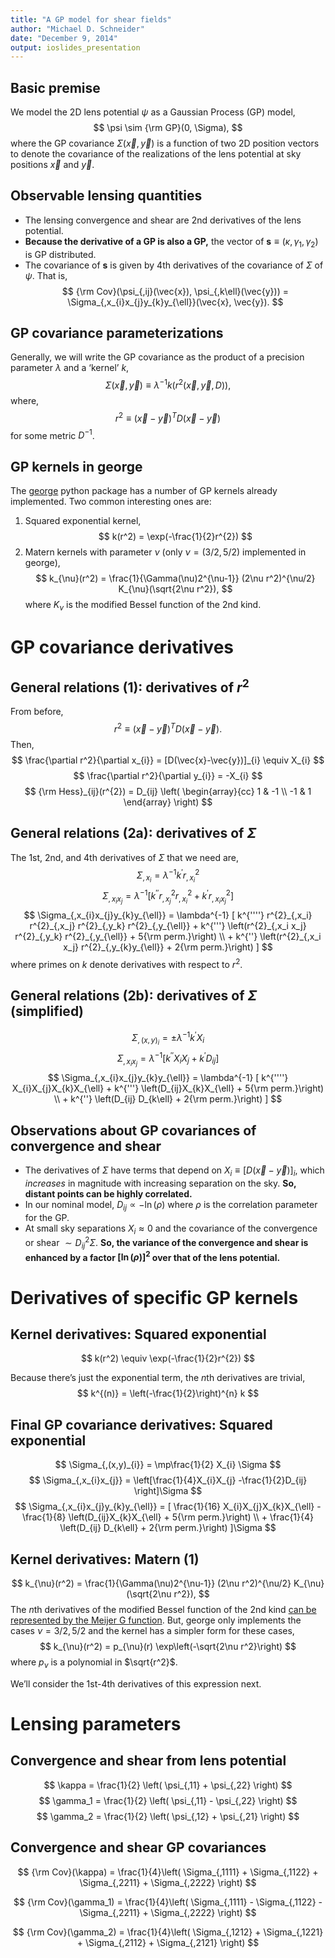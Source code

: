 ```yaml
---
title: "A GP model for shear fields"
author: "Michael D. Schneider"
date: "December 9, 2014"
output: ioslides_presentation
---
```


## Basic premise

We model the 2D lens potential $\psi$ as a Gaussian Process (GP) model,
$$
\psi \sim {\rm GP}(0, \Sigma),
$$
where the GP covariance $\Sigma(\vec{x}, \vec{y})$ is a function of two 2D position vectors to denote the covariance of the realizations of the lens potential at sky positions $\vec{x}$ and $\vec{y}$.

## Observable lensing quantities

- The lensing convergence and shear are 2nd derivatives of the lens potential. 
- **Because the derivative of a GP is also a GP,** the vector of $\mathbf{s}\equiv (\kappa, \gamma_1, \gamma_2)$ is GP distributed. 
- The covariance of $\mathbf{s}$ is given by 4th derivatives of the covariance of $\Sigma$ of $\psi$.
That is,
$$
{\rm Cov}(\psi_{,ij}(\vec{x}), \psi_{,k\ell}(\vec{y})) = 
\Sigma_{,x_{i}x_{j}y_{k}y_{\ell}}(\vec{x}, \vec{y}).
$$

## GP covariance parameterizations

Generally, we will write the GP covariance as the product of a precision parameter $\lambda$ and a 'kernel' $k$,
$$
\Sigma(\vec{x},\vec{y}) \equiv \lambda^{-1} k(r^{2}(\vec{x}, \vec{y}, D)),
$$
where,
$$
r^{2} \equiv (\vec{x}-\vec{y})^{T} D (\vec{x}-\vec{y})
$$
for some metric $D^{-1}$.

## GP kernels in george

The [george](http://dan.iel.fm/george/current/user/kernels/#radial-kernels) python package has a number of GP kernels already implemented. Two common interesting ones are:

1. Squared exponential kernel,
$$
k(r^2) = \exp(-\frac{1}{2}r^{2})
$$
2. Matern kernels with parameter $\nu$ (only $\nu=(3/2, 5/2)$ implemented in george),
$$
k_{\nu}(r^2) = \frac{1}{\Gamma(\nu)2^{\nu-1}} (2\nu r^2)^{\nu/2} 
K_{\nu}(\sqrt{2\nu r^2}),
$$
where $K_{\nu}$ is the modified Bessel function of the 2nd kind.


# GP covariance derivatives

## General relations (1): derivatives of $r^2$
From before,
$$
r^{2} \equiv (\vec{x}-\vec{y})^{T} D (\vec{x}-\vec{y}).
$$
Then,
$$
\frac{\partial r^2}{\partial x_{i}} = [D(\vec{x}-\vec{y})]_{i} \equiv X_{i}
$$
$$
\frac{\partial r^2}{\partial y_{i}} = -X_{i}
$$
$$
{\rm Hess}_{ij}(r^{2}) = D_{ij} \left(
\begin{array}{cc}
1 & -1 \\
-1 & 1
\end{array}
\right)
$$

## General relations (2a): derivatives of $\Sigma$
The 1st, 2nd, and 4th derivatives of $\Sigma$ that we need are,
$$
\Sigma_{,x_{i}} = \lambda^{-1} k^{'}r^{2}_{, x_{i}}
$$
$$
\Sigma_{,x_{i}x_{j}} = \lambda^{-1}\left[
k^{''} r^{2}_{,x_{j}} r^{2}_{,x_{i}}
+ k^{'} r^{2}_{,x_{i}x_{j}}
\right]
$$
$$
\Sigma_{,x_{i}x_{j}y_{k}y_{\ell}} = \lambda^{-1}
[
k^{''''} r^{2}_{,x_i} r^{2}_{,x_j} r^{2}_{,y_k} r^{2}_{,y_{\ell}}
+ k^{'''} \left(r^{2}_{,x_i x_j} r^{2}_{,y_k} r^{2}_{,y_{\ell}} + 5{\rm perm.}\right)
\\
+ k^{''} \left(r^{2}_{,x_i x_j} r^{2}_{,y_{k}y_{\ell}} + 2{\rm perm.}\right)
]
$$
where primes on $k$ denote derivatives with respect to $r^{2}$.

## General relations (2b): derivatives of $\Sigma$ (simplified)
$$
\Sigma_{,(x,y)_{i}} = \pm\lambda^{-1} k^{'}X_{i}
$$
$$
\Sigma_{,x_{i}x_{j}} = \lambda^{-1}\left[
k^{''} X_{i}X_{j}
+ k^{'} D_{ij}
\right]
$$
$$
\Sigma_{,x_{i}x_{j}y_{k}y_{\ell}} = \lambda^{-1}
[
k^{''''} X_{i}X_{j}X_{k}X_{\ell}
+ k^{'''} \left(D_{ij}X_{k}X_{\ell} + 5{\rm perm.}\right)
\\
+ k^{''} \left(D_{ij} D_{k\ell} + 2{\rm perm.}\right)
]
$$

## Observations about GP covariances of convergence and shear

- The derivatives of $\Sigma$ have terms that depend on 
$X_{i} \equiv \left[D(\vec{x}-\vec{y})\right]_{i}$, which *increases* in magnitude
with increasing separation on the sky. 
**So, distant points can be highly correlated.**
- In our nominal model, $D_{ij}\propto -\ln(\rho)$ where $\rho$ is the correlation 
parameter for the GP. 
- At small sky separations $X_{i}\approx 0$ and the covariance of the convergence or shear 
$\sim D_{ij}^{2}\Sigma$. **So, the variance of the convergence and shear is enhanced by a factor $[\ln(\rho)]^2$ over that of the lens potential.**

# Derivatives of specific GP kernels

## Kernel derivatives: Squared exponential
$$
k(r^2) \equiv \exp(-\frac{1}{2}r^{2})
$$

Because there's just the exponential term, the $n$th derivatives are trivial,
$$
k^{(n)} = \left(-\frac{1}{2}\right)^{n} k
$$

## Final GP covariance derivatives: Squared exponential
$$
\Sigma_{,(x,y)_{i}} = \mp\frac{1}{2} X_{i} \Sigma
$$
$$
\Sigma_{,x_{i}x_{j}} = \left[\frac{1}{4}X_{i}X_{j} 
-\frac{1}{2}D_{ij}
\right]\Sigma
$$
$$
\Sigma_{,x_{i}x_{j}y_{k}y_{\ell}} =
[
\frac{1}{16} X_{i}X_{j}X_{k}X_{\ell}
-\frac{1}{8} \left(D_{ij}X_{k}X_{\ell} + 5{\rm perm.}\right)
\\
+ \frac{1}{4} \left(D_{ij} D_{k\ell} + 2{\rm perm.}\right)
]\Sigma
$$


## Kernel derivatives: Matern (1)
$$
k_{\nu}(r^2) = \frac{1}{\Gamma(\nu)2^{\nu-1}} (2\nu r^2)^{\nu/2} 
K_{\nu}(\sqrt{2\nu r^2}),
$$
The $n$th derivatives of the modified Bessel function of the 2nd kind 
[can be represented by the Meijer G function](http://functions.wolfram.com/Bessel-TypeFunctions/BesselK/introductions/Bessels/05/).
But, george only implements the cases $\nu=3/2, 5/2$ and the kernel has a simpler form for these cases,
$$
k_{\nu}(r^2) = p_{\nu}(r) \exp\left(-\sqrt{2\nu r^2}\right)
$$
where $p_{\nu}$ is a polynomial in $\sqrt{r^2}$.

We'll consider the 1st-4th derivatives of this expression next.


# Lensing parameters

## Convergence and shear from lens potential

$$
\kappa = \frac{1}{2} \left(
\psi_{,11} + \psi_{,22}
\right)
$$
$$
\gamma_1 = \frac{1}{2} \left(
\psi_{,11} - \psi_{,22}
\right)
$$
$$
\gamma_2 = \frac{1}{2} \left(
\psi_{,12} + \psi_{,21}
\right)
$$

## Convergence and shear GP covariances

$$
{\rm Cov}(\kappa) = \frac{1}{4}\left(
\Sigma_{,1111} + \Sigma_{,1122} + \Sigma_{,2211} + \Sigma_{,2222}
\right)
$$

$$
{\rm Cov}(\gamma_1) = \frac{1}{4}\left(
\Sigma_{,1111} - \Sigma_{,1122} - \Sigma_{,2211} + \Sigma_{,2222}
\right)
$$

$$
{\rm Cov}(\gamma_2) = \frac{1}{4}\left(
\Sigma_{,1212} + \Sigma_{,1221} + \Sigma_{,2112} + \Sigma_{,2121}
\right)
$$